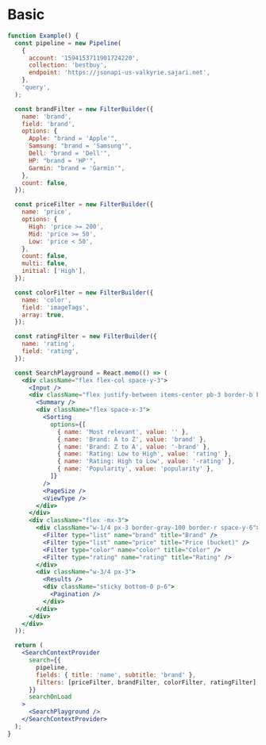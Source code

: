 
<SEO title="Examples - Basic" description="Basic example of using the SDK" />

# Basic

```jsx
function Example() {
  const pipeline = new Pipeline(
    {
      account: '1594153711901724220',
      collection: 'bestbuy',
      endpoint: 'https://jsonapi-us-valkyrie.sajari.net',
    },
    'query',
  );

  const brandFilter = new FilterBuilder({
    name: 'brand',
    field: 'brand',
    options: {
      Apple: "brand = 'Apple'",
      Samsung: "brand = 'Samsung'",
      Dell: "brand = 'Dell'",
      HP: "brand = 'HP'",
      Garmin: "brand = 'Garmin'",
    },
    count: false,
  });

  const priceFilter = new FilterBuilder({
    name: 'price',
    options: {
      High: 'price >= 200',
      Mid: 'price >= 50',
      Low: 'price < 50',
    },
    count: false,
    multi: false,
    initial: ['High'],
  });

  const colorFilter = new FilterBuilder({
    name: 'color',
    field: 'imageTags',
    array: true,
  });

  const ratingFilter = new FilterBuilder({
    name: 'rating',
    field: 'rating',
  });

  const SearchPlayground = React.memo(() => (
    <div className="flex flex-col space-y-3">
      <Input />
      <div className="flex justify-between items-center pb-3 border-b border-gray-100">
        <Summary />
        <div className="flex space-x-3">
          <Sorting
            options={[
              { name: 'Most relevant', value: '' },
              { name: 'Brand: A to Z', value: 'brand' },
              { name: 'Brand: Z to A', value: '-brand' },
              { name: 'Rating: Low to High', value: 'rating' },
              { name: 'Rating: High to Low', value: '-rating' },
              { name: 'Popularity', value: 'popularity' },
            ]}
          />
          <PageSize />
          <ViewType />
        </div>
      </div>
      <div className="flex -mx-3">
        <div className="w-1/4 px-3 border-gray-100 border-r space-y-6">
          <Filter type="list" name="brand" title="Brand" />
          <Filter type="list" name="price" title="Price (bucket)" />
          <Filter type="color" name="color" title="Color" />
          <Filter type="rating" name="rating" title="Rating" />
        </div>
        <div className="w-3/4 px-3">
          <Results />
          <div className="sticky bottom-0 p-6">
            <Pagination />
          </div>
        </div>
      </div>
    </div>
  ));

  return (
    <SearchContextProvider
      search={{
        pipeline,
        fields: { title: 'name', subtitle: 'brand' },
        filters: [priceFilter, brandFilter, colorFilter, ratingFilter],
      }}
      searchOnLoad
    >
      <SearchPlayground />
    </SearchContextProvider>
  );
}
```
